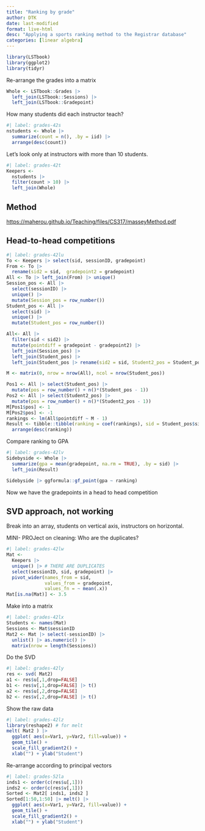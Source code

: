 ```yaml
---
title: "Ranking by grade"
author: DTK
date: last-modified
format: live-html
desc: "Applying a sports ranking method to the Registrar database"
categories: [linear algebra]
---
```


```r
library(LSTbook)
library(ggplot2)
library(tidyr)
```

Re-arrange the grades into a matrix
```r
Whole <- LSTbook::Grades |>
  left_join(LSTbook::Sessions) |>
  left_join(LSTbook::Gradepoint)
```

How many students did each instructor teach?

```r
#| label: grades-42s
nstudents <- Whole |> 
  summarize(count = n(), .by = iid) |>
  arrange(desc(count))
```

Let's look only at instructors with more than 10 students.

```r
#| label: grades-42t
Keepers <-
  nstudents |>
  filter(count > 10) |>
  left_join(Whole)
```

## Method

<https://maherou.github.io/Teaching/files/CS317/masseyMethod.pdf>


## Head-to-head competitions

```r
#| label: grades-42lu
To <- Keepers |> select(sid, sessionID, gradepoint)
From <- To |>
  rename(sid2 = sid,  gradepoint2 = gradepoint)
All <- To |> left_join(From) |> unique()
Session_pos <- All |>
  select(sessionID) |>
  unique() |>
  mutate(Session_pos = row_number())
Student_pos <- All |>
  select(sid) |>
  unique() |>
  mutate(Student_pos = row_number())

All<- All |>
  filter(sid < sid2) |>
  mutate(pointdiff = gradepoint - gradepoint2) |>
  left_join(Session_pos) |>
  left_join(Student_pos) |>
  left_join(Student_pos |> rename(sid2 = sid, Student2_pos = Student_pos))

M <- matrix(0, nrow = nrow(All), ncol = nrow(Student_pos))

Pos1 <- All |> select(Student_pos) |>
  mutate(pos = row_number() + n()*(Student_pos - 1))
Pos2 <- All |> select(Student2_pos) |>
  mutate(pos = row_number() + n()*(Student2_pos - 1))
M[Pos1$pos] <- 1
M[Pos2$pos] <- -1
rankings <- lm(All$pointdiff ~ M - 1)
Result <- tibble::tibble(ranking = coef(rankings), sid = Student_pos$sid) |> 
  arrange(desc(ranking))
```

Compare ranking to GPA
```r
#| label: grades-42lv
Sidebyside <- Whole |> 
  summarize(gpa = mean(gradepoint, na.rm = TRUE), .by = sid) |>
  left_join(Result)

Sidebyside |> ggformula::gf_point(gpa ~ ranking)
```

Now we have the gradepoints in a head to head competition



## SVD approach, not working
Break into an array, students on vertical axis, instructors on horizontal.

MINI- PROJect on cleaning: Who are the duplicates?

```r
#| label: grades-42lw
Mat <-
  Keepers |> 
  unique() |> # THERE ARE DUPLICATES
  select(sessionID, sid, gradepoint) |>
  pivot_wider(names_from = sid, 
              values_from = gradepoint,
              values_fn = ~ mean(.x))
Mat[is.na(Mat)] <- 3.5
```

Make into a matrix
```r
#| label: grades-42lx
Students <- names(Mat)
Sessions <- Mat$sessionID
Mat2 <- Mat |> select(-sessionID) |>
  unlist() |> as.numeric() |> 
  matrix(nrow = length(Sessions))
```

Do the SVD

```r
#| label: grades-42ly
res <- svd( Mat2)
a1 <- res$u[,1,drop=FALSE]
b1 <- res$v[,1,drop=FALSE] |> t()
a2 <- res$u[,2,drop=FALSE]
b2 <- res$v[,2,drop=FALSE] |> t()
```

Show the raw data
```r
#| label: grades-42lz
library(reshape2) # for melt
melt( Mat2 ) |> 
  ggplot( aes(x=Var1, y=Var2, fill=value)) +
  geom_tile() +
  scale_fill_gradient2() +
  xlab("") + ylab("Student") 
```

Re-arrange according to principal vectors

```r
#| label: grades-52la
inds1 <- order(c(res$u[,1]))
inds2 <- order(c(res$v[,1]))
Sorted <- Mat2[ inds1, inds2 ]
Sorted[1:50,1:50] |> melt() |> 
  ggplot( aes(x=Var1, y=Var2, fill=value)) +
  geom_tile() +
  scale_fill_gradient2() +
  xlab("") + ylab("Student") 
```
